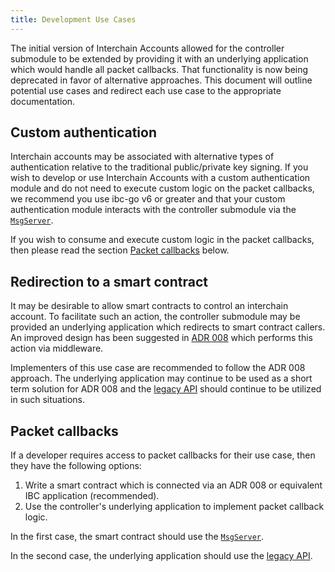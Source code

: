 ```yaml
---
title: Development Use Cases
---
```


The initial version of Interchain Accounts allowed for the controller submodule to be extended by providing it with an underlying application which would handle all packet callbacks.
That functionality is now being deprecated in favor of alternative approaches.
This document will outline potential use cases and redirect each use case to the appropriate documentation.

## Custom authentication

Interchain accounts may be associated with alternative types of authentication relative to the traditional public/private key signing.
If you wish to develop or use Interchain Accounts with a custom authentication module and do not need to execute custom logic on the packet callbacks, we recommend you use ibc-go v6 or greater and that your custom authentication module interacts with the controller submodule via the [`MsgServer`](messages).

If you wish to consume and execute custom logic in the packet callbacks, then please read the section [Packet callbacks](#packet-callbacks) below.

## Redirection to a smart contract

It may be desirable to allow smart contracts to control an interchain account.
To facilitate such an action, the controller submodule may be provided an underlying application which redirects to smart contract callers.
An improved design has been suggested in [ADR 008](https://github.com/cosmos/ibc-go/pull/1976) which performs this action via middleware.

Implementers of this use case are recommended to follow the ADR 008 approach.
The underlying application may continue to be used as a short term solution for ADR 008 and the [legacy API](/docs/ibc/v7.8.x/10-legacy/auth-modules) should continue to be utilized in such situations.

## Packet callbacks

If a developer requires access to packet callbacks for their use case, then they have the following options:

1. Write a smart contract which is connected via an ADR 008 or equivalent IBC application (recommended).
2. Use the controller's underlying application to implement packet callback logic.

In the first case, the smart contract should use the [`MsgServer`](messages).

In the second case, the underlying application should use the [legacy API](10-legacy/keeper-api).
